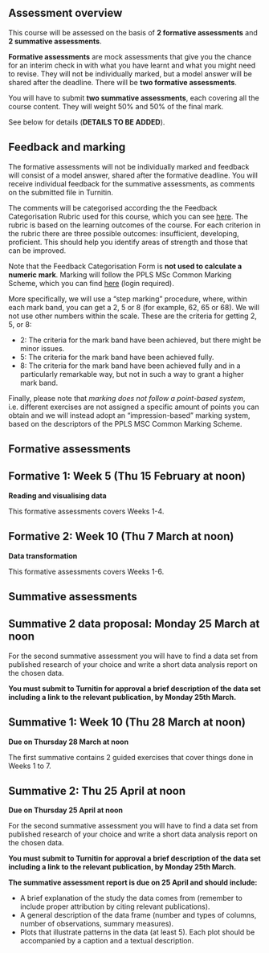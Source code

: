 ## Assessment overview

This course will be assessed on the basis of **2 formative assessments** and **2 summative assessments**.

**Formative assessments** are mock assessments that give you the chance for an interim check in with what you have learnt and what you might need to revise. They will not be individually marked, but a model answer will be shared after the deadline. There will be **two formative assessments**.

You will have to submit **two summative assessments**, each covering all the course content. They will weight 50% and 50% of the final mark.

See below for details (**DETAILS TO BE ADDED**).

## Feedback and marking

The formative assessments will not be individually marked and feedback will consist of a model answer, shared after the formative deadline. You will receive individual feedback for the summative assessments, as comments on the submitted file in Turnitin.

The comments will be categorised according the the Feedback Categorisation Rubric used for this course, which you can see [here](https://uoe-my.sharepoint.com/:x:/g/personal/scoretta_ed_ac_uk/EUCBJX110bREo-JyR1_42egBlT-2xH0XBLjE75kYU4jJJA?e=U99nlT). The rubric is based on the learning outcomes of the course. For each criterion in the rubric there are three possible outcomes: insufficient, developing, proficient. This should help you identify areas of strength and those that can be improved.

Note that the Feedback Categorisation Form is **not used to calculate a numeric mark**. Marking will follow the PPLS MSc Common Marking Scheme, which you can find [here](https://uoe.sharepoint.com/:u:/r/sites/hss/ppls/MScHub/SitePages/Marking-%26-Moderation-Procedure.aspx?csf=1&web=1&e=RyVb39) (login required).

More specifically, we will use a "step marking" procedure, where, within each mark band, you can get a 2, 5 or 8 (for example, 62, 65 or 68). We will not use other numbers within the scale. These are the criteria for getting 2, 5, or 8:

- 2: The criteria for the mark band have been achieved, but there might be minor issues.
- 5: The criteria for the mark band have been achieved fully.
- 8: The criteria for the mark band have been achieved fully and in a particularly remarkable way, but not in such a way to grant a higher mark band.

Finally, please note that *marking does not follow a point-based system*, i.e. different exercises are not assigned a specific amount of points you can obtain and we will instead adopt an "impression-based" marking system, based on the descriptors of the PPLS MSC Common Marking Scheme.

## Formative assessments

::: {.callout-warning}
## Formative 1: Week 5 (Thu 15 February at noon)

**Reading and visualising data**

This formative assessments covers Weeks 1-4.

<!-- You can find the instructions and data for the first formative here: <https://github.com/uoelel/DAL-f1/>. -->
:::

::: {.callout-warning}
## Formative 2: Week 10 (Thu 7 March at noon)

**Data transformation**

This formative assessments covers Weeks 1-6.

<!-- You can find the instructions and data for the second formative here: <https://github.com/uoelel/DAL-f2/>. -->
:::

## Summative assessments

::: {.callout-tip}
## Summative 2 data proposal: Monday 25 March at noon

For the second summative assessment you will have to find a data set from published research of your choice and write a short data analysis report on the chosen data.

**You must submit to Turnitin for approval a brief description of the data set including a link to the relevant publication, by Monday 25th March.**
:::

::: {.callout-tip}
## Summative 1: Week 10 (Thu 28 March at noon)

**Due on Thursday 28 March at noon**

The first summative contains 2 guided exercises that cover things done in Weeks 1 to 7.

<!-- You can find the instructions and data for the first summative here: <https://github.com/uoelel/dal-s1/>. -->

:::

::: {.callout-tip}
## Summative 2: Thu 25 April at noon

**Due on Thursday 25 April at noon**

For the second summative assessment you will have to find a data set from published research of your choice and write a short data analysis report on the chosen data.

**You must submit to Turnitin for approval a brief description of the data set including a link to the relevant publication, by Monday 25th March.**

**The summative assessment report is due on 25 April and should include:**

-   A brief explanation of the study the data comes from (remember to include proper attribution by citing relevant publications).
-   A general description of the data frame (number and types of columns, number of observations, summary measures).
-   Plots that illustrate patterns in the data (at least 5). Each plot should be accompanied by a caption and a textual description.
:::
